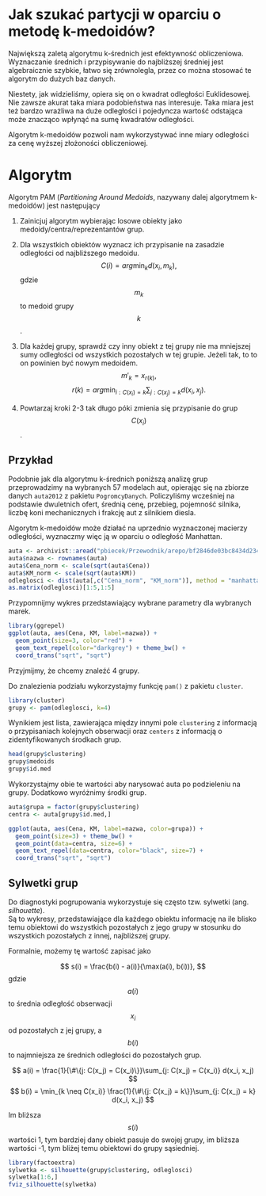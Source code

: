 # Jak szukać partycji w oparciu o metodę k-medoidów?

Największą zaletą algorytmu k-średnich jest efektywność obliczeniowa. Wyznaczanie średnich i przypisywanie do najbliższej średniej jest algebraicznie szybkie, łatwo się zrównolegla, przez co można stosować te algorytm do dużych baz danych. 

Niestety, jak widzieliśmy, opiera się on o kwadrat odległości Euklidesowej. Nie zawsze akurat taka miara podobieństwa nas interesuje. Taka miara jest też bardzo wrażliwa na duże odległości i pojedyncza wartość odstająca może znacząco wpłynąć na sumę kwadratów odległości.

Algorytm k-medoidów pozwoli nam wykorzystywać inne miary odległości za cenę wyższej złożoności obliczeniowej.


# Algorytm

Algorytm PAM (*Partitioning Around Medoids*, nazywany dalej algorytmem k-medoidów) jest następujący

1. Zainicjuj algorytm wybierając losowe obiekty jako medoidy/centra/reprezentantów grup.

2. Dla wszystkich obiektów wyznacz ich przypisanie na zasadzie odległości od najbliższego medoidu. 
$$
C(i) = arg\min_k d(x_i, m_k),
$$
gdzie $$m_k$$ to medoid grupy $$k$$.

3. Dla każdej grupy, sprawdź czy inny obiekt z tej grupy nie ma mniejszej sumy odległości od wszystkich pozostałych w tej grupie. Jeżeli tak, to to on powinien być nowym medoidem.
$$
m'_k = x_{r(k)},
$$
$$
r(k) = arg\min_{i: C(x_i) = k} \sum_{j: C(x_j) = k} d(x_i, x_j).
$$

4. Powtarzaj kroki 2-3 tak długo póki zmienia się przypisanie do grup $$C(x_i)$$. 


## Przykład

Podobnie jak dla algorytmu k-średnich poniższą analizę grup przeprowadzimy na wybranych 57 modelach aut, opierając się na zbiorze danych `auta2012` z pakietu `PogromcyDanych`. Policzyliśmy wcześniej na podstawie dwuletnich ofert, średnią cenę, przebieg, pojemność silnika, liczbę koni mechanicznych i frakcję aut z silnikiem diesla. 

Algorytm k-medoidów może działać na uprzednio wyznaczonej macierzy odległości, wyznaczmy więc ją w oparciu o odległość Manhattan.

```r
auta <- archivist::aread("pbiecek/Przewodnik/arepo/bf2846de03bc8434d234b08fd2e31694")
auta$nazwa <- rownames(auta)
auta$Cena_norm <- scale(sqrt(auta$Cena))
auta$KM_norm <- scale(sqrt(auta$KM))
odleglosci <- dist(auta[,c("Cena_norm", "KM_norm")], method = "manhattan")
as.matrix(odleglosci)[1:5,1:5]
```

Przypomnijmy wykres przedstawiający wybrane parametry dla wybranych marek.

```r
library(ggrepel)
ggplot(auta, aes(Cena, KM, label=nazwa)) +
  geom_point(size=3, color="red") +
  geom_text_repel(color="darkgrey") + theme_bw() +
  coord_trans("sqrt", "sqrt")
```

Przyjmijmy, że chcemy znaleźć 4 grupy. 

Do znalezienia podziału wykorzystajmy funkcję `pam()` z pakietu `cluster`.

```r
library(cluster)
grupy <- pam(odleglosci, k=4)
```

Wynikiem jest lista, zawierająca między innymi pole `clustering` z informacją o przypisaniach kolejnych obserwacji oraz `centers` z informacją o zidentyfikowanych środkach grup.

```r
head(grupy$clustering)
grupy$medoids
grupy$id.med
```

Wykorzystajmy obie te wartości aby narysować auta po podzieleniu na grupy. Dodatkowo wyróżnimy środki grup.

```r
auta$grupa = factor(grupy$clustering)
centra <- auta[grupy$id.med,]

ggplot(auta, aes(Cena, KM, label=nazwa, color=grupa)) +
  geom_point(size=3) + theme_bw() +
  geom_point(data=centra, size=6) +
  geom_text_repel(data=centra, color="black", size=7) + 
  coord_trans("sqrt", "sqrt")
```

## Sylwetki grup

Do diagnostyki pogrupowania wykorzystuje się często tzw. sylwetki (ang. *silhouette*).  
Są to wykresy, przedstawiające dla każdego obiektu informację na ile blisko temu obiektowi do wszystkich pozostałych z jego grupy w stosunku do wszystkich pozostałych z innej, najbliższej grupy.

Formalnie, możemy tę wartość zapisać jako 

$$
s(i) = \frac{b(i) - a(i)}{\max(a(i), b(i))},
$$
gdzie $$a(i)$$ to średnia odległość obserwacji $$x_i$$ od pozostałych z jej grupy, a $$b(i)$$ to najmniejsza ze średnich odległości do pozostałych grup.

$$
a(i) = \frac{1}{\#\{j: C(x_j) = C(x_i)\}}\sum_{j: C(x_j) = C(x_i)} d(x_i, x_j)
$$
$$
b(i) = \min_{k \neq C(x_i)} \frac{1}{\#\{j: C(x_j) = k\}}\sum_{j: C(x_j) = k} d(x_i, x_j)
$$

Im bliższa $$s(i)$$ wartości 1, tym bardziej dany obiekt pasuje do swojej grupy, im bliższa wartości -1, tym bliżej temu obiektowi do grupy sąsiedniej.


```r
library(factoextra)
sylwetka <- silhouette(grupy$clustering, odleglosci)
sylwetka[1:6,]
fviz_silhouette(sylwetka)
```

